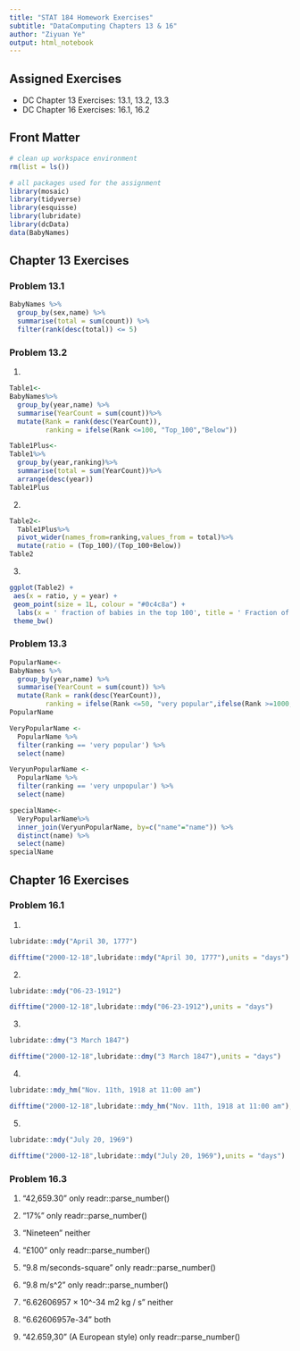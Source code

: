```yaml
---
title: "STAT 184 Homework Exercises" 
subtitle: "DataComputing Chapters 13 & 16"
author: "Ziyuan Ye"
output: html_notebook
---
```


## Assigned Exercises

- DC Chapter 13 Exercises:  13.1, 13.2, 13.3
- DC Chapter 16 Exercises:  16.1, 16.2

## Front Matter

```r
# clean up workspace environment
rm(list = ls())

# all packages used for the assignment
library(mosaic)
library(tidyverse)
library(esquisse)
library(lubridate)
library(dcData)
data(BabyNames)
```



## Chapter 13 Exercises

### Problem 13.1
```r
BabyNames %>% 
  group_by(sex,name) %>%
  summarise(total = sum(count)) %>%
  filter(rank(desc(total)) <= 5) 
```


### Problem 13.2
1.
```r
Table1<-
BabyNames%>% 
  group_by(year,name) %>%
  summarise(YearCount = sum(count))%>%
  mutate(Rank = rank(desc(YearCount)),
         ranking = ifelse(Rank <=100, "Top_100","Below"))
```

```r
Table1Plus<-
Table1%>%
  group_by(year,ranking)%>%
  summarise(total = sum(YearCount))%>%
  arrange(desc(year))
Table1Plus
```


2.
```r
Table2<-
  Table1Plus%>%
  pivot_wider(names_from=ranking,values_from = total)%>%
  mutate(ratio = (Top_100)/(Top_100+Below))
Table2
```


3.
```r
ggplot(Table2) +
 aes(x = ratio, y = year) +
 geom_point(size = 1L, colour = "#0c4c8a") +
  labs(x = ' fraction of babies in the top 100', title = ' Fraction of babies with names in the top 100 each year.')+
 theme_bw()
```


### Problem 13.3
```r
PopularName<-
BabyNames %>% 
  group_by(year,name) %>%
  summarise(YearCount = sum(count)) %>%
  mutate(Rank = rank(desc(YearCount)),
         ranking = ifelse(Rank <=50, "very popular",ifelse(Rank >=1000,"very unpopular","normal")))
PopularName
```

```r
VeryPopularName <-
  PopularName %>%
  filter(ranking == 'very popular') %>%
  select(name)
```

```r
VeryunPopularName <-
  PopularName %>%
  filter(ranking == 'very unpopular') %>%
  select(name)
```

```r
specialName<-
  VeryPopularName%>%
  inner_join(VeryunPopularName, by=c("name"="name")) %>%
  distinct(name) %>%
  select(name)
specialName
```

## Chapter 16 Exercises


### Problem 16.1
1.
```r
lubridate::mdy("April 30, 1777")
```

```r
difftime("2000-12-18",lubridate::mdy("April 30, 1777"),units = "days")
```

2.
```r
lubridate::mdy("06-23-1912")
```

```r
difftime("2000-12-18",lubridate::mdy("06-23-1912"),units = "days")
```

3.
```r
lubridate::dmy("3 March 1847")
```

```r
difftime("2000-12-18",lubridate::dmy("3 March 1847"),units = "days")
```

4.
```r
lubridate::mdy_hm("Nov. 11th, 1918 at 11:00 am")
```

```r
difftime("2000-12-18",lubridate::mdy_hm("Nov. 11th, 1918 at 11:00 am"),units = "days")
```

5.
```r
lubridate::mdy("July 20, 1969")
```

```r
difftime("2000-12-18",lubridate::mdy("July 20, 1969"),units = "days")
```


### Problem 16.3
1.
“42,659.30” only readr::parse_number()

2.
“17%” only readr::parse_number() 

3.
“Nineteen” neither 

4.
“£100” only readr::parse_number() 

5.
“9.8 m/seconds-square” only readr::parse_number() 

6.
“9.8 m/s^2” only readr::parse_number() 

7.
“6.62606957 × 10^-34 m2 kg / s” neither 

8.
“6.62606957e-34” both 

9.
“42.659,30” (A European style) only readr::parse_number()

